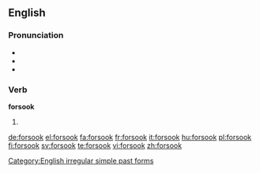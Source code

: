 ==English==

===Pronunciation===
* {{IPA|/foɻˈsʊk/}}
* {{audio|en-us-forsook.ogg|Audio (US)}}
* {{rhymes|ʊk}}

===Verb===
'''forsook'''

# {{simple past of|forsake}}

[[Category:English irregular simple past forms]]

[[de:forsook]]
[[el:forsook]]
[[fa:forsook]]
[[fr:forsook]]
[[it:forsook]]
[[hu:forsook]]
[[pl:forsook]]
[[fi:forsook]]
[[sv:forsook]]
[[te:forsook]]
[[vi:forsook]]
[[zh:forsook]]